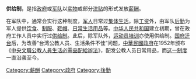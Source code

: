 {{Distinguish|配給制}}
'''供给制'''，是指[[政府|政府]]或[[军队|军队]]以[[实物|实物]]或部分[[津贴|津贴]]的形式发放[[報酬|薪酬]]。

在军队中，通常会实行这种制度，[[军人|军人]]日常过[[集体生活|集体生活]]。除[[工资|工资]]外，由军队[[后勤|后勤]]为军人提供[[饮食|饮食]]、[[制服|制服]]、[[鞋|鞋]][[帽|帽]]、[[日用品|日常生活用品]]等。[[中华人民共和国|中华人民共和国]]建立初期，曾在政府工作人员中实行过[[供给制_(中华人民共和国)|供给制]]。此后，除军队外，[[中华人民共和国体育|运动员培训]]亦使用供给制。[[国府迁台|国府迁台]]后，为改善“台湾公教人员、生活条件不佳”问题，[[中華民國政府|中華民國政府]]在1952年颁布《[[公教人員生活必需品配給|中央文職公教人員生活必需品配給辦法]]》，配发公教人员日常用品，而[[公教人員生活必需品配給|这一制度]]一直沿袭至今。

{{Government-stub}}
[[Category:薪酬|Category:薪酬]]
[[Category:政府|Category:政府]]
[[Category:後勤|Category:後勤]]